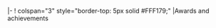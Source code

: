<includeonly>|-
! colspan="3" style="border-top: 5px solid #FFF179;" |Awards and achievements</includeonly><noinclude>
{{documentation}}
</noinclude>
